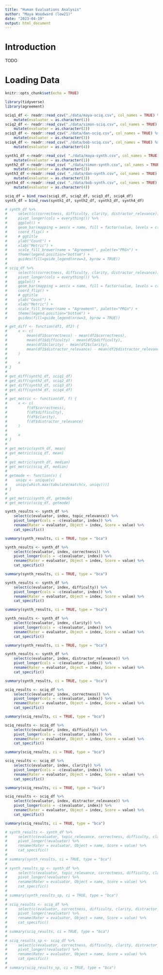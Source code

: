 ```yaml
---
title: "Human Evaluations Analysis"
author: "Maya Woodward (low21)"
date: "2023-04-19"
output: html_document
---
```


# Introduction

TODO

# Loading Data

```r
knitr::opts_chunk$set(echo = TRUE)
```

```r
library(tidyverse)
library(agreement)
```

```r
sciq1_df <- readr::read_csv("./data/maya-sciq.csv", col_names = TRUE) %>%
    mutate(evaluator = as.character(1))
sciq2_df <- readr::read_csv("./data/simon-sciq.csv", col_names = TRUE) %>%
    mutate(evaluator = as.character(2))
sciq3_df <- readr::read_csv("./data/dan-sciq.csv", col_names = TRUE) %>%
    mutate(evaluator = as.character(3))
sciq4_df <- readr::read_csv("./data/bob-sciq.csv", col_names = TRUE) %>%
    mutate(evaluator = as.character(4))

synth1_df <-readr::read_csv( "./data/maya-synth.csv", col_names = TRUE) %>%
    mutate(evaluator = as.character(1))
synth2_df <-readr::read_csv( "./data/simon-synth.csv", col_names = TRUE) %>%
    mutate(evaluator = as.character(2))
synth3_df <-readr::read_csv( "./data/dan-synth.csv", col_names = TRUE) %>%
    mutate(evaluator = as.character(3))
synth4_df <-readr::read_csv( "./data/bob-synth.csv", col_names = TRUE) %>%
    mutate(evaluator = as.character(4))

sciq_df = bind_rows(sciq1_df, sciq2_df, sciq3_df, sciq4_df)
synth_df = bind_rows(synth1_df, synth2_df, synth3_df, synth4_df)
```

```r
# synth_df %>%
#     select(c(correctness, difficulty, clarity, distractor_relevance)) %>%
#     pivot_longer(cols = everything()) %>%
#     ggplot() +
#     geom_bar(mapping = aes(x = name, fill = factor(value, levels = c("Strongly Disagree", "Disagree", "Somewhat Disagree", "Neither Agree nor Disagree", "Somewhat Agree", "Agree", "Strongly Agree"))), position="stack") +
#     coord_flip() +
#     # ggtitle
#     ylab("Count") +
#     xlab("Metric") +
#     scale_fill_brewer(name = "Agreement", palette="PRGn") +
#     theme(legend.position="bottom") +
#     guides(fill=guide_legend(nrow=3, byrow = TRUE))
# 
# sciq_df %>%
#     select(c(correctness, difficulty, clarity, distractor_relevance)) %>%
#     pivot_longer(cols = everything()) %>%
#     ggplot() +
#     geom_bar(mapping = aes(x = name, fill = factor(value, levels = c("Strongly Disagree", "Disagree", "Somewhat Disagree", "Neither Agree nor Disagree", "Somewhat Agree", "Agree", "Strongly Agree"))), position="stack") +
#     coord_flip() +
#     # ggtitle
#     ylab("Count") +
#     xlab("Metric") +
#     scale_fill_brewer(name = "Agreement", palette="PRGn") +
#     theme(legend.position="bottom") +
#     guides(fill=guide_legend(nrow=3, byrow = TRUE))
```

```r
# get_diff <- function(df1, df2) {
#     x <- c(
#         mean(df1$correctness) - mean(df2$correctness),
#         mean(df1$difficulty) - mean(df2$difficulty),
#         mean(df1$clarity) - mean(df2$clarity),
#         mean(df1$distractor_relevance) - mean(df2$distractor_relevance)
#     )
# 
#     x
# }
# 
# get_diff(synth1_df, sciq1_df)
# get_diff(synth2_df, sciq2_df)
# get_diff(synth3_df, sciq3_df)
# get_diff(synth4_df, sciq4_df)
# 
# get_metric <- function(df, f) {
#     x <- c(
#         f(df$correctness),
#         f(df$difficulty),
#         f(df$clarity),
#         f(df$distractor_relevance)
#     )
# 
#     x
# }
# 
# get_metric(synth_df, mean)
# get_metric(sciq_df, mean)
# 
# get_metric(synth_df, median)
# get_metric(sciq_df, median)
# 
# getmode <- function(v) {
#    uniqv <- unique(v)
#    uniqv[which.max(tabulate(match(v, uniqv)))]
# }
# 
# get_metric(synth_df, getmode)
# get_metric(sciq_df, getmode)
```

```r
synth_results <- synth_df %>%
    select(c(evaluator, index, topic_relevance)) %>%
    pivot_longer(cols = -c(evaluator, index)) %>%
    rename(Rater = evaluator, Object = index, Score = value) %>%
    cat_specific()

summary(synth_results, ci = TRUE, type = "bca")

synth_results <- synth_df %>%
    select(c(evaluator, index, correctness)) %>%
    pivot_longer(cols = -c(evaluator, index)) %>%
    rename(Rater = evaluator, Object = index, Score = value) %>%
    cat_specific()

summary(synth_results, ci = TRUE, type = "bca")

synth_results <- synth_df %>%
    select(c(evaluator, index, difficulty)) %>%
    pivot_longer(cols = -c(evaluator, index)) %>%
    rename(Rater = evaluator, Object = index, Score = value) %>%
    cat_specific()

summary(synth_results, ci = TRUE, type = "bca")

synth_results <- synth_df %>%
    select(c(evaluator, index, clarity)) %>%
    pivot_longer(cols = -c(evaluator, index)) %>%
    rename(Rater = evaluator, Object = index, Score = value) %>%
    cat_specific()

summary(synth_results, ci = TRUE, type = "bca")

synth_results <- synth_df %>%
    select(c(evaluator, index, distractor_relevance)) %>%
    pivot_longer(cols = -c(evaluator, index)) %>%
    rename(Rater = evaluator, Object = index, Score = value) %>%
    cat_specific()

summary(synth_results, ci = TRUE, type = "bca")

sciq_results <- sciq_df %>%
    select(c(evaluator, index, correctness)) %>%
    pivot_longer(cols = -c(evaluator, index)) %>%
    rename(Rater = evaluator, Object = index, Score = value) %>%
    cat_specific()

summary(sciq_results, ci = TRUE, type = "bca")

sciq_results <- sciq_df %>%
    select(c(evaluator, index, difficulty)) %>%
    pivot_longer(cols = -c(evaluator, index)) %>%
    rename(Rater = evaluator, Object = index, Score = value) %>%
    cat_specific()

summary(sciq_results, ci = TRUE, type = "bca")

sciq_results <- sciq_df %>%
    select(c(evaluator, index, clarity)) %>%
    pivot_longer(cols = -c(evaluator, index)) %>%
    rename(Rater = evaluator, Object = index, Score = value) %>%
    cat_specific()

summary(sciq_results, ci = TRUE, type = "bca")

sciq_results <- sciq_df %>%
    select(c(evaluator, index, distractor_relevance)) %>%
    pivot_longer(cols = -c(evaluator, index)) %>%
    rename(Rater = evaluator, Object = index, Score = value) %>%
    cat_specific()

summary(sciq_results, ci = TRUE, type = "bca")

# synth_results <- synth_df %>%
#     select(c(evaluator, topic_relevance, correctness, difficulty, clarity, distractor_relevance)) %>%
#     pivot_longer(!evaluator) %>%
#     rename(Rater = evaluator, Object = name, Score = value) %>%
#     cat_specific()
# 
# summary(synth_results, ci = TRUE, type = "bca")
# 
# synth_results_sp <- synth_df %>%
#     select(c(evaluator, topic_relevance, correctness, difficulty, clarity, distractor_relevance)) %>%
#     pivot_longer(!evaluator) %>%
#     rename(Rater = evaluator, Object = name, Score = value) %>%
#     cat_specific()
# 
# summary(synth_results_sp, ci = TRUE, type = "bca")
# 
# sciq_results <- sciq_df %>%
#     select(c(evaluator, correctness, difficulty, clarity, distractor_relevance)) %>%
#     pivot_longer(!evaluator) %>%
#     rename(Rater = evaluator, Object = name, Score = value) %>%
#     cat_specific()
# 
# summary(sciq_results, ci = TRUE, type = "bca")
# 
# sciq_results_sp <- sciq_df %>%
#     select(c(evaluator, correctness, difficulty, clarity, distractor_relevance)) %>%
#     pivot_longer(!evaluator) %>%
#     rename(Rater = evaluator, Object = name, Score = value) %>%
#     cat_specific()
# 
# summary(sciq_results_sp, ci = TRUE, type = "bca")
```
